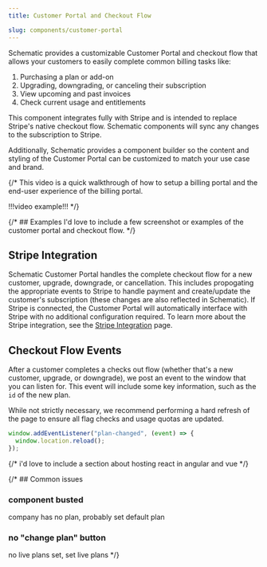 ```yaml
---
title: Customer Portal and Checkout Flow

slug: components/customer-portal
---
```


Schematic provides a customizable Customer Portal and checkout flow that allows your customers to easily complete common billing tasks like:
1. Purchasing a plan or add-on
2. Upgrading, downgrading, or canceling their subscription
3. View upcoming and past invoices
4. Check current usage and entitlements

This component integrates fully with Stripe and is intended to replace Stripe's native checkout flow. Schematic components will sync any changes to the subscription to Stripe.

Additionally, Schematic provides a component builder so the content and styling of the Customer Portal can be customized to match your use case and brand.

{/* This video is a quick walkthrough of how to setup a billing portal and the end-user experience of the billing portal.

!!!video example!!! */}

{/* ## Examples
I'd love to include a few screenshot or examples of the customer portal and checkout flow.
*/}

## Stripe Integration

Schematic Customer Portal handles the complete checkout flow for a new customer, upgrade, downgrade, or cancellation. This includes propogating the appropriate events to Stripe to handle payment and create/update the customer's subscription (these changes are also reflected in Schematic). If Stripe is connected, the Customer Portal will automatically interface with Stripe with no additional configuration required. To learn more about the Stripe integration, see the [Stripe Integration](/integrations/stripe) page. 

## Checkout Flow Events

After a customer completes a checks out flow (whether that's a new customer, upgrade, or downgrade), we post an event to the window that you can listen for. This event will include some key information, such as the `id` of the new plan. 

While not strictly necessary, we recommend performing a hard refresh of the page to ensure all flag checks and usage quotas are updated.

```javascript
window.addEventListener("plan-changed", (event) => {
  window.location.reload();
});
```

{/*
i'd love to include a section about hosting react in angular and vue
*/}

{/* ## Common issues

### component busted

company has no plan, probably set default plan

### no "change plan" button

no live plans set, set live plans */}